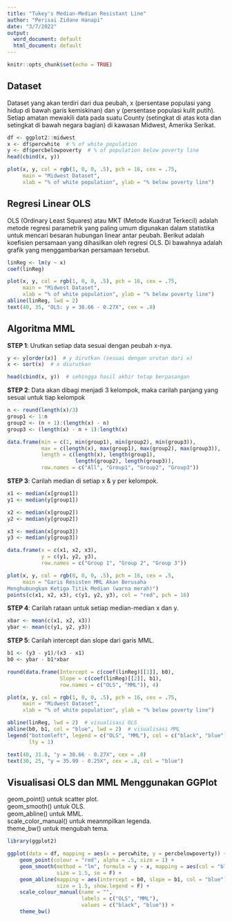 ```yaml
---
title: "Tukey's Median-Median Resistant Line"
author: "Perisai Zidane Hanapi"
date: "3/7/2022"
output:
  word_document: default
  html_document: default
---
```


```r
knitr::opts_chunk$set(echo = TRUE)
```

## Dataset

Dataset yang akan terdiri dari dua peubah, x (persentase populasi yang hidup di bawah garis kemiskinan) dan y (persentase populasi kulit putih). Setiap amatan mewakili data pada suatu County (setingkat di atas kota dan setingkat di bawah negara bagian) di kawasan Midwest, Amerika Serikat.

```r
df <- ggplot2::midwest
x <- df$percwhite  # % of white population
y <- df$percbelowpoverty  # % of population below poverty line
head(cbind(x, y))
```

```r
plot(x, y, col = rgb(1, 0, 0, .5), pch = 16, cex = .75,
     main = "Midwest Dataset",
     xlab = "% of white population", ylab = "% below poverty line")
```

## Regresi Linear OLS

OLS (Ordinary Least Squares) atau MKT (Metode Kuadrat Terkecil) adalah metode regresi parametrik yang paling umum digunakan dalam statistika untuk mencari besaran hubungan linear antar peubah. Berikut adalah koefisien persamaan yang dihasilkan oleh regresi OLS. Di bawahnya adalah grafik yang menggambarkan persamaan tersebut.

```r
linReg <- lm(y ~ x)
coef(linReg)
```

```r
plot(x, y, col = rgb(1, 0, 0, .5), pch = 16, cex = .75,
     main = "Midwest Dataset",
     xlab = "% of white population", ylab = "% below poverty line")
abline(linReg, lwd = 2)
text(40, 35, "OLS: y = 38.66 - 0.27X", cex = .8)
```

## Algoritma MML

**STEP 1**: Urutkan setiap data sesuai dengan peubah x-nya.

```r
y <- y[order(x)]  # y dirutkan (sesuai dengan urutan dari x)
x <- sort(x)  # x diurutkan

head(cbind(x, y))  # sehingga hasil akhir tetap berpasangan
```

**STEP 2**: Data akan dibagi menjadi 3 kelompok, maka carilah panjang yang sesuai untuk tiap kelompok

```r
n <- round(length(x)/3)
group1 <- 1:n
group2 <- (n + 1):(length(x) - n)
group3 <- (length(x) - n + 1):length(x)
```

```r
data.frame(min = c(1, min(group1), min(group2), min(group3)),
           max = c(length(x), max(group1), max(group2), max(group3)),
           length = c(length(x), length(group1),
                      length(group2), length(group3)),
           row.names = c("All", "Group1", "Group2", "Group3"))
```

**STEP 3**: Carilah median di setiap x & y per kelompok.

```r
x1 <- median(x[group1])
y1 <- median(y[group1])

x2 <- median(x[group2])
y2 <- median(y[group2])

x3 <- median(x[group3])
y3 <- median(y[group3])
```

```r
data.frame(x = c(x1, x2, x3),
           y = c(y1, y2, y3),
           row.names = c("Group 1", "Group 2", "Group 3"))
```

```r
plot(x, y, col = rgb(0, 0, 0, .5), pch = 16, cex = .5,
     main = "Garis Resisten MML Akan Berusaha
Menghubungkan Ketiga Titik Median (warna merah)")
points(c(x1, x2, x3), c(y1, y2, y3), col = "red", pch = 16)
```

**STEP 4**: Carilah rataan untuk setiap median-median x dan y.

```r
xbar <- mean(c(x1, x2, x3))
ybar <- mean(c(y1, y2, y3))
```

**STEP 5**: Carilah intercept dan slope dari garis MML.

```r
b1 <- (y3 - y1)/(x3 - x1)
b0 <- ybar - b1*xbar
```

```r
round(data.frame(Intercept = c(coef(linReg)[[1]], b0),
                 Slope = c(coef(linReg)[[2]], b1),
                 row.names = c("OLS", "MML")), 4)
```

```r
plot(x, y, col = rgb(1, 0, 0, .5), pch = 16, cex = .75,
     main = "Midwest Dataset",
     xlab = "% of white population", ylab = "% below poverty line")

abline(linReg, lwd = 2)  # visualisasi OLS
abline(b0, b1, col = "blue", lwd = 2)  # visualisasi MML
legend("bottomleft", legend = c("OLS", "MML"), col = c("black", "blue"),
       lty = 1)

text(40, 31.8, "y = 38.66 - 0.27X", cex = .8)
text(30, 25, "y = 35.99 - 0.25X", cex = .8, col = "blue")
```

## Visualisasi OLS dan MML Menggunakan GGPlot

geom_point() untuk scatter plot.<br>
geom_smooth() untuk OLS.<br>
geom_abline() untuk MML.<br>
scale_color_manual() untuk meanmpilkan legenda.<br>
theme_bw() untuk mengubah tema.

```r
library(ggplot2)

ggplot(data = df, mapping = aes(x = percwhite, y = percbelowpoverty)) +
    geom_point(colour = "red", alpha = .5, size = 1) +
    geom_smooth(method = "lm", formula = y ~ x, mapping = aes(col = "black"),
                size = 1.5, se = F) +
    geom_abline(mapping = aes(intercept = b0, slope = b1, col = "blue"),
                size = 1.5, show.legend = F) +
    scale_colour_manual(name = "",
                        labels = c("OLS", "MML"), 
                        values = c("black", "blue")) +
    theme_bw()
```
